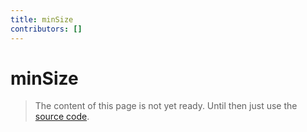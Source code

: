 ```yaml
---
title: minSize
contributors: []
---
```


# minSize

> The content of this page is not yet ready. Until then just use the [source code](https://github.com/fabian-hiller/valibot/blob/main/library/src/validations/minSize/minSize.ts).

